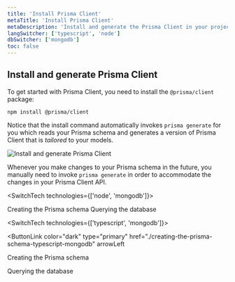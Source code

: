 ```yaml
---
title: 'Install Prisma Client'
metaTitle: 'Install Prisma Client'
metaDescription: 'Install and generate the Prisma Client in your project'
langSwitcher: ['typescript', 'node']
dbSwitcher: ['mongodb']
toc: false
---
```


## Install and generate Prisma Client

To get started with Prisma Client, you need to install the `@prisma/client` package:

```terminal copy
npm install @prisma/client
```

Notice that the install command automatically invokes `prisma generate` for you which reads your Prisma schema and generates a version of Prisma Client that is _tailored_ to your models.

![Install and generate Prisma Client](https://imgur.com/FensWfo.png)

Whenever you make changes to your Prisma schema in the future, you manually need to invoke `prisma generate` in order to accommodate the changes in your Prisma Client API.

<SwitchTech technologies={['node', 'mongodb']}>

<NavigationLinksContainer>

<ButtonLink color="dark" type="primary" href="./creating-the-prisma-schema-node-mongodb" arrowLeft>
  Creating the Prisma schema
</ButtonLink>

<ButtonLink color="dark" type="primary" href="./querying-the-database-node-mongodb" arrow>
  Querying the database
</ButtonLink>

</NavigationLinksContainer>

</SwitchTech>

<SwitchTech technologies={['typescript', 'mongodb']}>

<NavigationLinksContainer>

<ButtonLink
  color="dark"
  type="primary"
  href="./creating-the-prisma-schema-typescript-mongodb"
  arrowLeft
>
  Creating the Prisma schema
</ButtonLink>

<ButtonLink color="dark" type="primary" href="./querying-the-database-typescript-mongodb" arrow>
  Querying the database
</ButtonLink>

</NavigationLinksContainer>

</SwitchTech>
